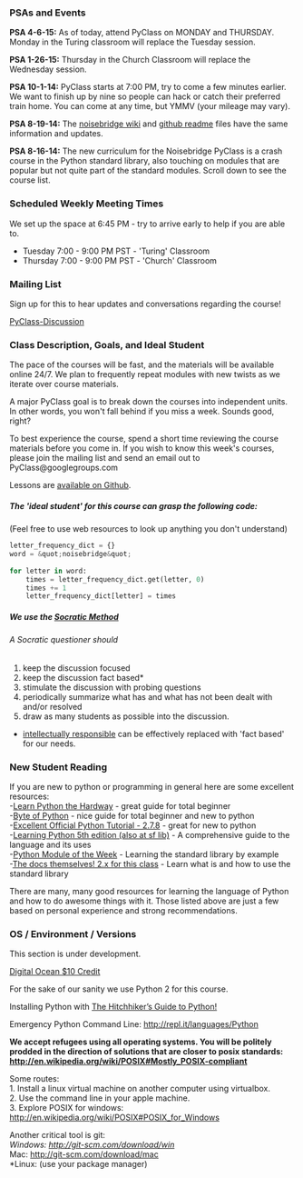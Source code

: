 === PSAs and Events ===

'''PSA 4-6-15:''' As of today, attend PyClass on MONDAY and THURSDAY. Monday in the Turing classroom will replace the Tuesday session.

'''PSA 1-26-15:''' Thursday in the Church Classroom will replace the Wednesday session.

'''PSA 10-1-14:''' PyClass starts at 7:00 PM, try to come a few minutes earlier. We want to finish up by nine so people can hack or catch their preferred train home. You can come at any time, but YMMV (your mileage may vary).

'''PSA 8-19-14:''' The [https://noisebridge.net/wiki/PyClass noisebridge wiki] and [https://github.com/PyClass/PyClass-lesson-plans github readme] files have the same information and updates.

'''PSA 8-16-14:''' The new curriculum for the Noisebridge PyClass is a crash course in the Python standard library, also touching on modules that are popular but not quite part of the standard modules. Scroll down to see the course list.

=== Scheduled Weekly Meeting Times ===

We set up the space at 6:45 PM - try to arrive early to help if you are able to.

* Tuesday 7:00 - 9:00 PM PST - 'Turing' Classroom
* Thursday 7:00 - 9:00 PM PST - 'Church' Classroom

=== Mailing List ===

Sign up for this to hear updates and conversations regarding the course!

[http://groups.google.com/group/pyclass PyClass-Discussion]

=== Class Description, Goals, and Ideal Student ===

The pace of the courses will be fast, and the materials will be available online 24/7. We plan to frequently repeat modules with new twists as we iterate over course materials.

A major PyClass goal is to break down the courses into independent units. In other words, you won't fall behind if you miss a week. Sounds good, right?

To best experience the course, spend a short time reviewing the course materials before you come in. If you wish to know this week's courses, please join the mailing list and send an email out to PyClass@googlegroups.com

Lessons are [https://github.com/PyClass/PyClassLessons available on Github].

===== The 'ideal student' for this course can grasp the following code: =====

(Feel free to use web resources to look up anything you don't understand)

<source lang="python">letter_frequency_dict = {}
word = &quot;noisebridge&quot;
 
for letter in word:
    times = letter_frequency_dict.get(letter, 0)
    times += 1
    letter_frequency_dict[letter] = times</source>
===== We use the [http://www.criticalthinking.org/pages/socratic-teaching/606 Socratic Method] =====

====== A Socratic questioner should ======

# keep the discussion focused
# keep the discussion fact based*
# stimulate the discussion with probing questions
# periodically summarize what has and what has not been dealt with and/or resolved
# draw as many students as possible into the discussion.

* [https://en.wikipedia.org/wiki/Intellectual_responsibility intellectually responsible] can be effectively replaced with 'fact based' for our needs.

=== New Student Reading ===

If you are new to python or programming in general here are some excellent resources:<br />-[http://learnpythonthehardway.org/ Learn Python the Hardway] - great guide for total beginner<br />-[http://www.swaroopch.com/notes/python/ Byte of Python] - nice guide for total beginner and new to python<br />-[https://docs.python.org/2/tutorial/ Excellent Official Python Tutorial - 2.7.8] - great for new to python<br />-[http://shop.oreilly.com/product/0636920028154.do Learning Python 5th edition (also at sf lib)] - A comprehensive guide to the language and its uses<br />-[http://pymotw.com/2/ Python Module of the Week] - Learning the standard library by example<br />-[https://www.python.org/doc/ The docs themselves! 2.x for this class] - Learn what is and how to use the standard library

There are many, many good resources for learning the language of Python and how to do awesome things with it. Those listed above are just a few based on personal experience and strong recommendations.

=== OS / Environment / Versions ===

This section is under development.

[https://www.digitalocean.com/?refcode=1a1061eaf303 Digital Ocean $10 Credit]

For the sake of our sanity we use Python 2 for this course.

Installing Python with [http://docs.python-guide.org/en/latest/ The Hitchhiker’s Guide to Python!]

Emergency Python Command Line: http://repl.it/languages/Python

'''We accept refugees using all operating systems. You will be politely prodded in the direction of solutions that are closer to posix standards: http://en.wikipedia.org/wiki/POSIX#Mostly_POSIX-compliant'''

Some routes:<br />1. Install a linux virtual machine on another computer using virtualbox.<br />2. Use the command line in your apple machine.<br />3. Explore POSIX for windows: http://en.wikipedia.org/wiki/POSIX#POSIX_for_Windows

Another critical tool is git:<br />''Windows: http://git-scm.com/download/win<br />''Mac: http://git-scm.com/download/mac<br />*Linux: (use your package manager)

